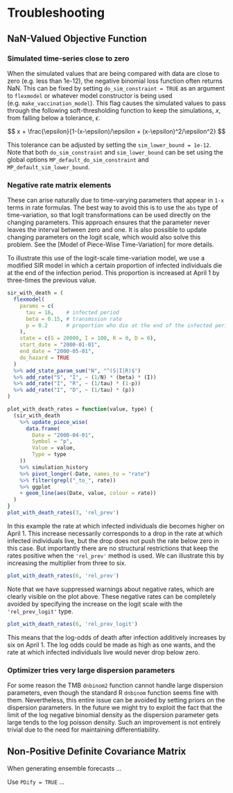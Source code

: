 # Troubleshooting

## NaN-Valued Objective Function

### Simulated time-series close to zero

When the simulated values that are being compared with data are close to zero (e.g. less than 1e-12), the negative binomial loss function often returns NaN.  This can be fixed by setting `do_sim_constraint = TRUE` as an argument to `flexmodel` or whatever model constructor is being used (e.g. `make_vaccination_model`). This flag causes the simulated values to pass through the following soft-thresholding function to keep the simulations, $x$, from falling below a tolerance, $\epsilon$.

$$
x + \frac{\epsilon}{1-(x-\epsilon)/\epsilon + (x-\epsilon)^2/\epsilon^2}
$$

This tolerance can be adjusted by setting the `sim_lower_bound = 1e-12`. Note that both `do_sim_constraint` and `sim_lower_bound` can be set using the global options `MP_default_do_sim_constraint` and `MP_default_sim_lower_bound`.


### Negative rate matrix elements

These can arise naturally due to time-varying parameters that appear in `1-x` terms in rate formulas. The best way to avoid this is to use the `abs` type of time-variation, so that logit transformations can be used directly on the changing parameters. This approach ensures that the parameter never leaves the interval between zero and one. It is also possible to update changing parameters on the logit scale, which would also solve this problem. See the [Model of Piece-Wise Time-Variation] for more details.

To illustrate this use of the logit-scale time-variation model, we use a modified SIR model in which a certain proportion of infected individuals die at the end of the infection period. This proportion is increased at April 1 by three-times the previous value.
```r
sir_with_death = (
  flexmodel(
    params = c(
      tau = 16,    # infected period
      beta = 0.15, # transmssion rate
      p = 0.2      # proportion who die at the end of the infected period
    ),
    state = c(S = 20000, I = 100, R = 0, D = 0),
    start_date = "2000-01-01",
    end_date = "2000-05-01",
    do_hazard = TRUE
  )
  %>% add_state_param_sum("N", "^(S|I|R)$")
  %>% add_rate("S", "I", ~ (1/N) * (beta) * (I))
  %>% add_rate("I", "R", ~ (1/tau) * (1-p))
  %>% add_rate("I", "D", ~ (1/tau) * (p))
)

plot_with_death_rates = function(value, type) {
  (sir_with_death
    %>% update_piece_wise(
      data.frame(
        Date = "2000-04-01",
        Symbol = "p",
        Value = value,
        Type = type
    ))
    %>% simulation_history
    %>% pivot_longer(-Date, names_to = "rate")
    %>% filter(grepl("_to_", rate))
    %>% ggplot
    + geom_line(aes(Date, value, colour = rate))
  )
}
plot_with_death_rates(3, 'rel_prev')
```

In this example the rate at which infected individuals die becomes higher on April 1. This increase necessarily corresponds to a drop in the rate at which infected individuals live, but the drop does not push the rate below zero in this case. But importantly there are no structural restrictions that keep the rates positive when the `'rel_prev'` method is used. We can illustrate this by increasing the multiplier from three to six.
```r
plot_with_death_rates(6, 'rel_prev')
```

Note that we have suppressed warnings about negative rates, which are clearly visible on the plot above. These negative rates can be completely avoided by specifying the increase on the logit scale with the `'rel_prev_logit'` type.
```r
plot_with_death_rates(6, 'rel_prev_logit')
```

This means that the log-odds of death after infection additively increases by six on April 1. The log odds could be made as high as one wants, and the rate at which infected individuals live would never drop below zero.

### Optimizer tries very large dispersion parameters

For some reason the TMB `dnbinom2` function cannot handle large dispersion parameters, even though the standard R `dnbinom` function seems fine with them.  Nevertheless, this entire issue can be avoided by setting priors on the dispersion parameters. In the future we might try to exploit the fact that the limit of the log negative binomial density as the dispersion parameter gets large tends to the log poisson density. Such an improvement is not entirely trivial due to the need for maintaining differentiability.

## Non-Positive Definite Covariance Matrix

When generating ensemble forecasts ...

Use `PDify = TRUE` ...


